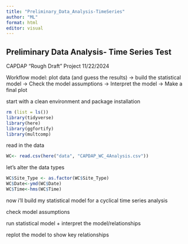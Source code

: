 ```yaml
---
title: "Preliminary_Data_Analysis-TimeSeries"
author: "ML"
format: html
editor: visual
---
```


## Preliminary Data Analysis- Time Series Test

CAPDAP "Rough Draft" Project 11/22/2024

Workflow model: plot data (and guess the results) → build the statistical model → Check the model assumptions → Interpret the model → Make a final plot

start with a clean environment and package installation

```r
rm (list = ls())
library(tidyverse)
library(here)
library(ggfortify)
library(multcomp)
```

read in the data

```r
WC<- read.csv(here("data", "CAPDAP_WC_4Analysis.csv"))
```

let's alter the data types

```r
WC$Site_Type <- as.factor(WC$Site_Type)
WC$Date<-ymd(WC$Date)
WC$Time<-hms(WC$Time)
```

now i'll build my statistical model for a cyclical time series analysis

check model assumptions

run statistical model + interpret the model/relationships

replot the model to show key relationships
